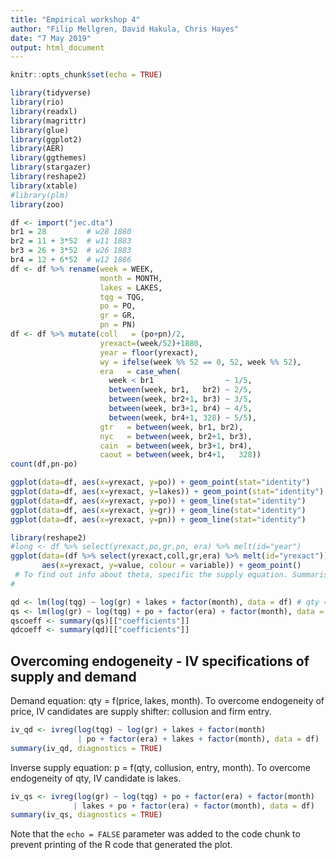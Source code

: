 ```yaml
---
title: "Empirical workshop 4"
author: "Filip Mellgren, David Hakula, Chris Hayes"
date: "7 May 2019"
output: html_document
---
```


```r
knitr::opts_chunk$set(echo = TRUE)
```
```r
library(tidyverse)
library(rio)
library(readxl)
library(magrittr)
library(glue)
library(ggplot2)
library(AER)
library(ggthemes)
library(stargazer)
library(reshape2)
library(xtable)
#library(plm)
library(zoo)

```

```r
df <- import("jec.dta")
br1 = 28         # w28 1880
br2 = 11 + 3*52  # w11 1883
br3 = 26 + 3*52  # w26 1883
br4 = 12 + 6*52  # w12 1886
df <- df %>% rename(week = WEEK,
                    month = MONTH,
                    lakes = LAKES,
                    tqg = TQG,
                    po = PO,
                    gr = GR,
                    pn = PN)
df <- df %>% mutate(coll   = (po+pn)/2,
                    yrexact=(week/52)+1880,
                    year = floor(yrexact),
                    wy = ifelse(week %% 52 == 0, 52, week %% 52),
                    era   = case_when(
                      week < br1                ~ 1/5,
                      between(week, br1,   br2) ~ 2/5,
                      between(week, br2+1, br3) ~ 3/5,
                      between(week, br3+1, br4) ~ 4/5,
                      between(week, br4+1, 328) ~ 5/5),
                    gtr   = between(week, br1, br2),
                    nyc   = between(week, br2+1, br3),
                    cain  = between(week, br3+1, br4),
                    caout = between(week, br4+1,   328))
count(df,pn-po)
```

```r
ggplot(data=df, aes(x=yrexact, y=po)) + geom_point(stat="identity")
ggplot(data=df, aes(x=yrexact, y=lakes)) + geom_point(stat="identity")
ggplot(data=df, aes(x=yrexact, y=po)) + geom_line(stat="identity")
ggplot(data=df, aes(x=yrexact, y=gr)) + geom_line(stat="identity")
ggplot(data=df, aes(x=yrexact, y=pn)) + geom_line(stat="identity")

library(reshape2)
#long <- df %>% select(yrexact,po,gr,pn, era) %>% melt(id="year")
ggplot(data=(df %>% select(yrexact,coll,gr,era) %>% melt(id="yrexact")), 
       aes(x=yrexact, y=value, colour = variable)) + geom_point()
 # To find out info about theta, specific the supply equation. Summarise MC by weights of market share, 
# 
```

```r
qd <- lm(log(tqg) ~ log(gr) + lakes + factor(month), data = df) # qty = f(price, lakes)
qs <- lm(log(gr) ~ log(tqg) + po + factor(era) + factor(month), data = df) # price = f(qty, lakes, era)
qscoeff <- summary(qs)[["coefficients"]]
qdcoeff <- summary(qd)[["coefficients"]]
```


## Overcoming endogeneity - IV specifications of supply and demand
Demand equation: qty = f(price, lakes, month). To overcome endogeneity of price, IV candidates are supply shifter: collusion and firm entry. 
```r
iv_qd <- ivreg(log(tqg) ~ log(gr) + lakes + factor(month)
               | po + factor(era) + lakes + factor(month), data = df)
summary(iv_qd, diagnostics = TRUE)
```

Inverse supply equation: p = f(qty, collusion, entry, month). To overcome endogeneity of qty, IV candidate is lakes. 
```r
iv_qs <- ivreg(log(gr) ~ log(tqg) + po + factor(era) + factor(month) 
              | lakes + po + factor(era) + factor(month), data = df)
summary(iv_qs, diagnostics = TRUE)

```



Note that the `echo = FALSE` parameter was added to the code chunk to prevent printing of the R code that generated the plot.

